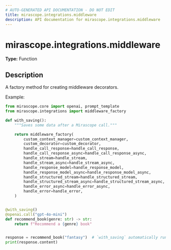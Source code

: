 ```yaml
---
# AUTO-GENERATED API DOCUMENTATION - DO NOT EDIT
title: mirascope.integrations.middleware
description: API documentation for mirascope.integrations.middleware
---
```


# mirascope.integrations.middleware

**Type:** Function

## Description

A factory method for creating middleware decorators.

Example:

```python
from mirascope.core import openai, prompt_template
from mirascope.integrations import middleware_factory

def with_saving():
    """Saves some data after a Mirascope call."""

    return middleware_factory(
        custom_context_manager=custom_context_manager,
        custom_decorator=custom_decorator,
        handle_call_response=handle_call_response,
        handle_call_response_async=handle_call_response_async,
        handle_stream=handle_stream,
        handle_stream_async=handle_stream_async,
        handle_response_model=handle_response_model,
        handle_response_model_async=handle_response_model_async,
        handle_structured_stream=handle_structured_stream,
        handle_structured_stream_async=handle_structured_stream_async,
        handle_error_async=handle_error_async,
        handle_error=handle_error,
    )


@with_saving()
@openai.call("gpt-4o-mini")
def recommend_book(genre: str) -> str:
    return f"Recommend a {genre} book"


response = recommend_book("fantasy")  # `with_saving` automatically run
print(response.content)
```


